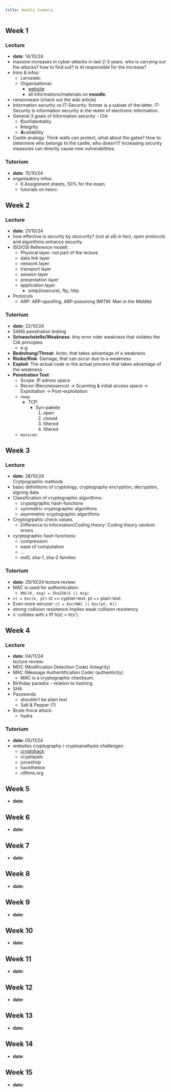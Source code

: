 ```yaml
---
title: Weekly Summary
---
```


## Week 1

### Lecture

* **date**: 14/10/24 
* massive increases in cyber-attacks in last 2-3 years. 
  who is carrying out the attacks? how to find out? 
  Is AI responsible for the increase? 
* Intro & infos:
  * Lernziele:
  * Organisational:
    * [website](https://emcl.iwr.uni-heidelberg.de)
    * all informations/materials on **moodle**. 
* ransomware (check out the wiki article)
* Information security vs IT-Security: former is a subset of
  the latter. IT-Security is information security in the realm
  of electronic information.
* General 3 goals of Information security - CIA: 
  * **C**onfidentiality
  * **I**ntegrity
  * **A**vailability
* Castle analogy. Thick walls can protect, what about the gates?
  How to determine who belongs to the castle, who doesn't? 
  Increasing security measures can directly cause new vulnerabilities. 

### Tutorium

* **date**: 15/10/24
* organisatory infos:
  * 6 Assignment sheets, 50% for the exam. 
  * tutorials on heico. 

## Week 2

### Lecture

* **date**: 21/10/24
* how effective is security by obscurity? (not at all)
  in fact, open protocols and algorithms enhance security
* ISO/OSI Reference modell. 
  * Physical layer: not part of the lecture
  * data link layer
  * network layer
  * transport layer 
  * session layer
  * presentation layer
  * application layer
    * smtp(insecure), ftp, http
* Protocols 
  * ARP: ARP-spoofing, ARP-poisoning (MITM: Man in the Middle)

### Tutorium

* **date**: 22/10/24
* SANS penetration testing
* **Schwachstelle/Weakness**: Any error oder weakness that violates the
  CIA principles.  
  * e.g: 
* **Bedrohung/Threat**: Actor, that takes advantage of a weakness
* **Risiko/Risk**: Damage, that can occur due to a weakness. 
* **Exploit**: The actual code or the actual process that takes advantage of the weakness.
* **Penetration Test**: 
  * Scope: IP adress space
  * Recon (Reconessence) $\rightarrow$ Scanning & initial access space $\rightarrow$ Exploitation $\rightarrow$ Post-exploitation
  * `nmap`: 
    * TCP:
      * Syn-pakete
        1. open
        2. closed
        3. filtered
        4. filtered 
  * `masscan`:  

## Week 3

### Lecture

* **date**: 28/10/24  
Crytpographic methods  
* basic definitions of cryptology, cryptography
  encryption, decryption, signing data
* Classification of cryptographic algorithms:
  * crypotgraphic hash-functions
  * symmetric cryptographic algorithms
  * asymmetric cryptographic algorithms
* Cryptogrpahic check values. 
  * Difference to Information/Coding theory: Coding theory random errors  
* cyrptographic hash functions:
  * compression
  * ease of computation
  * ... 
  * md5, sha-1, sha-2 families

### Tutorium

* **date**: 29/10/24
lecture review:  
* MAC is used for authentication:
  * `MAC(K, msg) = Sha256(k || msg)`
* `ct = Enc(k, pt)` ct == cypher-text. pt == plain-text.
* Even more securer: `ct = Enc(MAC || Enc(pt, K))`
* strong collision resistence implies weak collision resistency. 
* x' collides with x iff h(x) = h(x').

## Week 4

### Lecture

* **date**: 04/11/24  
lecture review:    
* MDC (Modification Detection Code) (Integrity)
* MAC (Message Authentification Code) (authenticity)
  * MAC is a cryptographic checksum.
* Birthday paradox - relation to hashing. 
* SHA
* Passwords 
  * shouldn't be plain text
  * Salt & Pepper (?)
* Brute-froce attack
  * hydra 


### Tutorium

* **date**: 05/11/24
* websites cryptography / cryptoanalhysis challenges:
  * [cryptohack](https://www.cryptohack.org)
  * cryptopals
  * juiceshop
  * hackthebox
  * ctftime.org



## Week 5

* **date**: 


## Week 6

* **date**: 


## Week 7

* **date**: 


## Week 8

* **date**: 


## Week 9

* **date**: 


## Week 10

* **date**: 


## Week 11

* **date**: 


## Week 12

* **date**: 


## Week 13

* **date**: 


## Week 14

* **date**: 


## Week 15

* **date**: 


